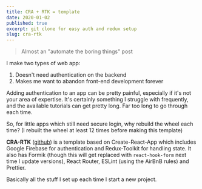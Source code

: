 ```yaml
---
title: CRA + RTK = template
date: 2020-01-02
published: true
excerpt: git clone for easy auth and redux setup
slug: cra-rtk
---
```


> Almost an "automate the boring things" post

I make two types of web app:

1. Doesn't need authentication on the backend
2. Makes me want to abandon front-end development forever

Adding authentication to an app can be pretty painful, especially if it's not
your area of expertise. It's certainly something I struggle with frequently, and
the available tutorials can get pretty long. Far too long to go through each
time.

So, for little apps which still need secure login, why rebuild the wheel each
time? (I rebuilt the wheel at least 12 times before making this template)

**CRA-RTK** ([github](https://github.com/nomadjsdev/cra-rtk)) is a template
based on Create-React-App which includes Google Firebase for authentication and
Redux-Toolkit for handling state. It also has Formik (though this will get
replaced with `react-hook-form` next time I update versions), React Router,
ESLint (using the AirBnB rules) and Prettier.

Basically all the stuff I set up each time I start a new project.
